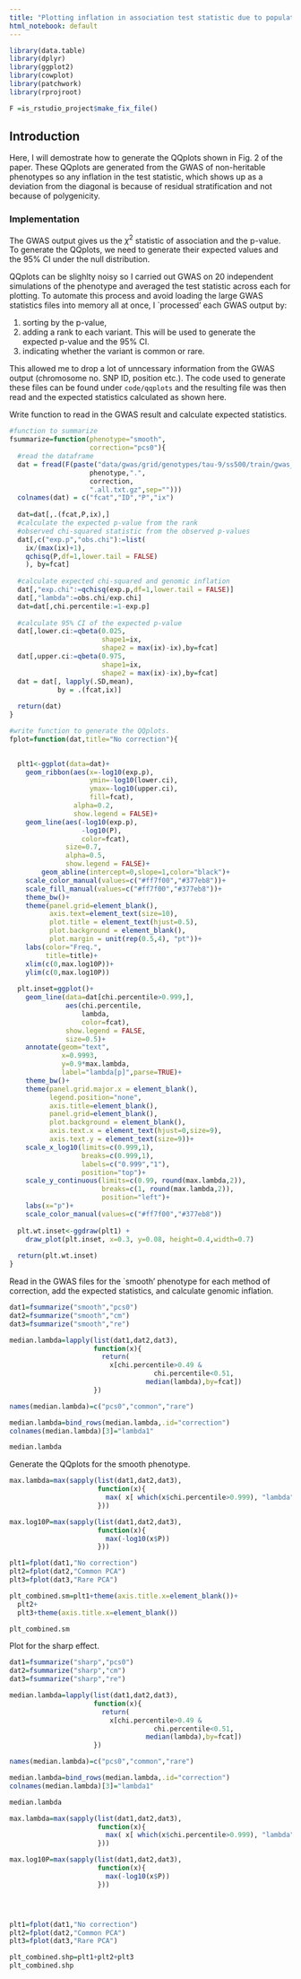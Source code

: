 ```yaml
---
title: "Plotting inflation in association test statistic due to population structure"
html_notebook: default
---
```


```r
library(data.table)
library(dplyr)
library(ggplot2)
library(cowplot)
library(patchwork)
library(rprojroot)

F =is_rstudio_project$make_fix_file()
```

## Introduction

Here, I will demostrate how to generate the QQplots shown in Fig. 2 of the paper. These QQplots are generated from the GWAS of non-heritable phenotypes so any inflation in the test statistic, which shows up as a deviation from the diagonal is because of residual stratification and not because of polygenicity.

### Implementation

The GWAS output gives us the $\chi^2$ statistic of association and the p-value. To generate the QQplots, we need to generate their expected values and the 95% CI under the null distribution.

QQplots can be slighlty noisy so I carried out GWAS on 20 independent simulations of the phenotype and averaged the test statistic across each for plotting. To automate this process and avoid loading the large GWAS statistics files into memory all at once, I `processed' each GWAS output by:

1. sorting by the p-value,
2. adding a rank to each variant. This will be used to generate the expected p-value and the 95% CI.
3. indicating whether the variant is common or rare. 

This allowed me to drop a lot of unncessary information from the GWAS output (chromosome no. SNP ID, position etc.). The code used to generate these files can be found under `code/qqplots` and the resulting file was then read and the expected statistics calculated as shown here.

Write function to read in the GWAS result and calculate expected statistics.

```r

#function to summarize
fsummarize=function(phenotype="smooth",
                    correction="pcs0"){
  #read the dataframe
  dat = fread(F(paste("data/gwas/grid/genotypes/tau-9/ss500/train/gwas_results/fixed_effects/noge/genos_gridt9_",
                    phenotype,".",
                    correction,
                    ".all.txt.gz",sep="")))
  colnames(dat) = c("fcat","ID","P","ix")
  
  dat=dat[,.(fcat,P,ix),]
  #calculate the expected p-value from the rank 
  #observed chi-squared statistic from the observed p-values
  dat[,c("exp.p","obs.chi"):=list(
    ix/(max(ix)+1), 
    qchisq(P,df=1,lower.tail = FALSE)
    ), by=fcat]
  
  #calculate expected chi-squared and genomic inflation
  dat[,"exp.chi":=qchisq(exp.p,df=1,lower.tail = FALSE)]
  dat[,"lambda":=obs.chi/exp.chi]
  dat=dat[,chi.percentile:=1-exp.p]
  
  #calculate 95% CI of the expected p-value
  dat[,lower.ci:=qbeta(0.025,
                       shape1=ix,
                       shape2 = max(ix)-ix),by=fcat]
  dat[,upper.ci:=qbeta(0.975,
                       shape1=ix,
                       shape2 = max(ix)-ix),by=fcat]
  dat = dat[, lapply(.SD,mean), 
            by = .(fcat,ix)]
  
  return(dat)
}

#write function to generate the QQplots.
fplot=function(dat,title="No correction"){
  

  plt1<-ggplot(data=dat)+
    geom_ribbon(aes(x=-log10(exp.p),
                    ymin=-log10(lower.ci),
                    ymax=-log10(upper.ci),
                    fill=fcat),
                alpha=0.2,
                show.legend = FALSE)+
    geom_line(aes(-log10(exp.p),
                  -log10(P),
                  color=fcat),
              size=0.7,
              alpha=0.5,
              show.legend = FALSE)+
        geom_abline(intercept=0,slope=1,color="black")+
    scale_color_manual(values=c("#ff7f00","#377eb8"))+
    scale_fill_manual(values=c("#ff7f00","#377eb8"))+
    theme_bw()+
    theme(panel.grid=element_blank(),
          axis.text=element_text(size=10),
          plot.title = element_text(hjust=0.5),
          plot.background = element_blank(),
          plot.margin = unit(rep(0.5,4), "pt"))+
    labs(color="Freq.",
         title=title)+
    xlim(c(0,max.log10P))+
    ylim(c(0,max.log10P))
  
  plt.inset=ggplot()+
    geom_line(data=dat[chi.percentile>0.999,],
              aes(chi.percentile,
                  lambda,
                  color=fcat),
              show.legend = FALSE,
              size=0.5)+
    annotate(geom="text",
             x=0.9993,
             y=0.9*max.lambda,
             label="lambda[p]",parse=TRUE)+
    theme_bw()+
    theme(panel.grid.major.x = element_blank(),
          legend.position="none",
          axis.title=element_blank(),
          panel.grid=element_blank(),
          plot.background = element_blank(),
          axis.text.x = element_text(hjust=0,size=9),
          axis.text.y = element_text(size=9))+
    scale_x_log10(limits=c(0.999,1),
                  breaks=c(0.999,1),
                  labels=c("0.999","1"),
                  position="top")+
    scale_y_continuous(limits=c(0.99, round(max.lambda,2)),
                       breaks=c(1, round(max.lambda,2)),
                       position="left")+
    labs(x="p")+
    scale_color_manual(values=c("#ff7f00","#377eb8"))
  
  plt.wt.inset<-ggdraw(plt1) +
    draw_plot(plt.inset, x=0.3, y=0.08, height=0.4,width=0.7)
  
  return(plt.wt.inset)
}
```

Read in the GWAS files for the `smooth' phenotype for each method of correction, add the expected statistics, and calculate genomic inflation.

```r

dat1=fsummarize("smooth","pcs0")
dat2=fsummarize("smooth","cm")
dat3=fsummarize("smooth","re")

median.lambda=lapply(list(dat1,dat2,dat3),
                     function(x){
                       return(
                         x[chi.percentile>0.49 & 
                                    chi.percentile<0.51,
                                  median(lambda),by=fcat])
                     })

names(median.lambda)=c("pcs0","common","rare")

median.lambda=bind_rows(median.lambda,.id="correction")
colnames(median.lambda)[3]="lambda1"

median.lambda

```

Generate the QQplots for the smooth phenotype.

```r
max.lambda=max(sapply(list(dat1,dat2,dat3),
                      function(x){
                        max( x[ which(x$chi.percentile>0.999), "lambda"])
                      }))

max.log10P=max(sapply(list(dat1,dat2,dat3),
                      function(x){
                        max(-log10(x$P))
                      }))

plt1=fplot(dat1,"No correction")
plt2=fplot(dat2,"Common PCA")
plt3=fplot(dat3,"Rare PCA")

plt_combined.sm=plt1+theme(axis.title.x=element_blank())+
  plt2+
  plt3+theme(axis.title.x=element_blank())

plt_combined.sm
```

Plot for the sharp effect.

```r

dat1=fsummarize("sharp","pcs0")
dat2=fsummarize("sharp","cm")
dat3=fsummarize("sharp","re")

median.lambda=lapply(list(dat1,dat2,dat3),
                     function(x){
                       return(
                         x[chi.percentile>0.49 & 
                                    chi.percentile<0.51,
                                  median(lambda),by=fcat])
                     })

names(median.lambda)=c("pcs0","common","rare")

median.lambda=bind_rows(median.lambda,.id="correction")
colnames(median.lambda)[3]="lambda1"

median.lambda
```


```r
max.lambda=max(sapply(list(dat1,dat2,dat3),
                      function(x){
                        max( x[ which(x$chi.percentile>0.999), "lambda"])
                      }))

max.log10P=max(sapply(list(dat1,dat2,dat3),
                      function(x){
                        max(-log10(x$P))
                      }))




plt1=fplot(dat1,"No correction")
plt2=fplot(dat2,"Common PCA")
plt3=fplot(dat3,"Rare PCA")

plt_combined.shp=plt1+plt2+plt3
plt_combined.shp

```



